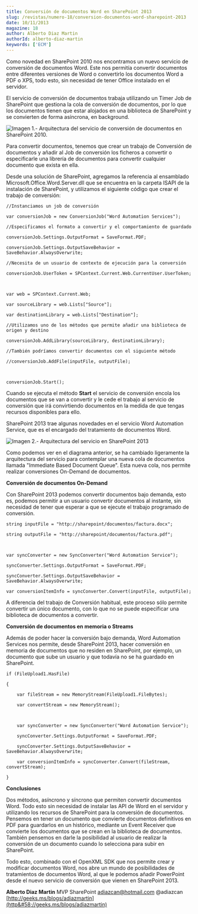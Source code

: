 ```yaml
---
title: Conversión de documentos Word en SharePoint 2013
slug: /revistas/numero-18/conversion-documentos-word-sharepoint-2013
date: 10/11/2013
magazine: 18
author: Alberto Diaz Martin
authorId: alberto-diaz-martin
keywords: ['ECM']
---
```






​Como novedad en SharePoint 2010 nos encontramos un nuevo servicio de conversión de documentos Word. Este nos permitía convertir documentos entre diferentes versiones de Word o convertirlo los documentos Word a PDF o XPS, todo esto, sin necesidad de tener Office instalado en el servidor.

El servicio de conversión de documentos trabaja utilizando un Timer Job de SharePoint que gestiona la cola de conversión de documentos, por lo que los documentos tienen que estar alojados en una biblioteca de SharePoint y se convierten de forma asíncrona, en background.

![Imagen 1.- Arquitectura del servicio de conversión de documentos en SharePoint 2010.](../../../images/numero18/conversion-documentos-word-sharepoint-2013/imagen1.jpg)

Para convertir documentos, tenemos que crear un trabajo de Conversión de documentos y añadir al Job de conversión los ficheros a convertir o especificarle una librería de documentos para convertir cualquier documento que exista en ella.

Desde una solución de SharePoint, agregamos la referencia al ensamblado Microsoft.Office.Word.Server.dll que se encuentra en la carpeta ISAPI de la instalación de SharePoint, y utilizamos el siguiente código que crear el trabajo de conversión:

```
//Instanciamos un job de conversión
```

```
var conversionJob = new ConversionJob("Word Automation Services");
```

```
//Especificamos el formato a convertir y el comportamiento de guardado
```

```
conversionJob.Settings.OutputFormat = SaveFormat.PDF;
```

```
conversionJob.Settings.OutputSaveBehavior = SaveBehavior.AlwaysOverwrite;
```

```
//Necesita de un usuario de contexto de ejecución para la conversión
```

```
conversionJob.UserToken = SPContext.Current.Web.CurrentUser.UserToken;
```

```
 
```

```
var web = SPContext.Current.Web;
```

```
var sourceLibrary = web.Lists["Source"];
```

```
var destinationLibrary = web.Lists["Destination"];
```

```
//Utilizamos uno de los métodos que permite añadir una biblioteca de origen y destino
```

```
conversionJob.AddLibrary(sourceLibrary, destinationLibrary);
```

```
//También podríamos convertir documentos con el siguiente método
```

```
//conversionJob.AddFile(inputFile, outputFile);
```

```
 
```

```
conversionJob.Start();
```

Cuando se ejecuta el método **Start** el servicio de conversión encola los documentos que se van a convertir y le cede el trabajo al servicio de conversión que irá convirtiendo documentos en la medida de que tengas recursos disponibles para ello.

SharePoint 2013 trae algunas novedades en el servicio Word Automation Service, que es el encargado del tratamiento de documentos Word.

![Imagen 2.- Arquitectura del servicio en SharePoint 2013](../../../images/numero18/conversion-documentos-word-sharepoint-2013/imagen2.png)

Como podemos ver en el diagrama anterior, se ha cambiado ligeramente la arquitectura del servicio para contemplar una nueva cola de documentos llamada "Immediate Based Document Queue". Esta nueva cola, nos permite realizar conversiones On-Demand de documentos.

**Conversión de documentos On-Demand**

Con SharePoint 2013 podemos convertir documentos bajo demanda, esto es, podemos permitir a un usuario convertir documentos al instante, sin necesidad de tener que esperar a que se ejecute el trabajo programado de conversión.

```
string inputFile = "http://sharepoint/documentos/factura.docx";
```

```
string outputFile = "http://sharepoint/documentos/factura.pdf";
```

```
 
```

```
var syncConverter = new SyncConverter("Word Automation Service");
```

```
syncConverter.Settings.OutputFormat = SaveFormat.PDF;
```

```
syncConverter.Settings.OutputSaveBehavior = SaveBehavior.AlwaysOverwrite;
```

```
var conversionItemInfo = syncConverter.Convert(inputFile, outputFile);
```

A diferencia del trabajo de Conversión habitual, este proceso sólo permite convertir un único documento, con lo que no se puede especificar una biblioteca de documentos a convertir.

**Conversión de documentos en memoria o Streams**

Además de poder hacer la conversión bajo demanda, Word Automation Services nos permite, desde SharePoint 2013, hacer conversión en memoria de documentos que no residen en SharePoint, por ejemplo, un documento que sube un usuario y que todavía no se ha guardado en SharePoint.

```
if (FileUpload1.HasFile)
```

```
{
```

```
    var fileStream = new MemoryStream(FileUpload1.FileBytes);
```

```
    var convertStream = new MemoryStream();
```

```
 
```

```
    var syncConverter = new SyncConverter("Word Automation Service");
```

```
    syncConverter.Settings.OutputFormat = SaveFormat.PDF;
```

```
    syncConverter.Settings.OutputSaveBehavior = SaveBehavior.AlwaysOverwrite;
```

```
    var conversionItemInfo = syncConverter.Convert(fileStream, convertStream);
```

```
}
```

**Conclusiones**

Dos métodos, asíncrono y síncrono que permiten convertir documentos Word. Todo esto sin necesidad de instalar las API de Word en el servidor y utilizando los recursos de SharePoint para la conversión de documentos. Pensemos en tener un documento que convierte documentos definitivos en PDF para guardarlos en un histórico, mediante un Event Receiver que convierte los documentos que se crean en la biblioteca de documentos. También pensemos en darle la posibilidad al usuario de realizar la conversión de un documento cuando lo selecciona para subir en SharePoint.

Todo esto, combinado con el OpenXML SDK que nos permite crear y modificar documentos Word, nos abre un mundo de posibilidades de tratamientos de documentos Word, al que le podemos añadir PowerPoint desde el nuevo servicio de conversión que vienen en SharePoint 2013.



**Alberto Diaz Martin**
 MVP SharePoint
 [adiazcan@hotmail.com](mailto&#58;adiazcan@hotmail.com) 
 @adiazcan
 [http://geeks.ms/blogs/adiazmartin](http&#58;//geeks.ms/blogs/adiazmartin)

